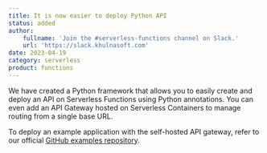 ```yaml
---
title: It is now easier to deploy Python API
status: added
author:
    fullname: 'Join the #serverless-functions channel on Slack.'
    url: 'https://slack.khulnasoft.com'
date: 2023-04-19
category: serverless
product: functions
---
```


We have created a Python framework that allows you to easily create and deploy an API on Serverless Functions using Python annotations. You can even add an API Gateway hosted on Serverless Containers to manage routing from a single base URL.&nbsp;

To deploy an example application with the self-hosted API gateway, refer to our official [GitHub examples repository](https://github.com/khulnasoft/serverless-examples/tree/main/functions/serverless-gateway-python#using-serverless-gateway-and-serverless-apis).

